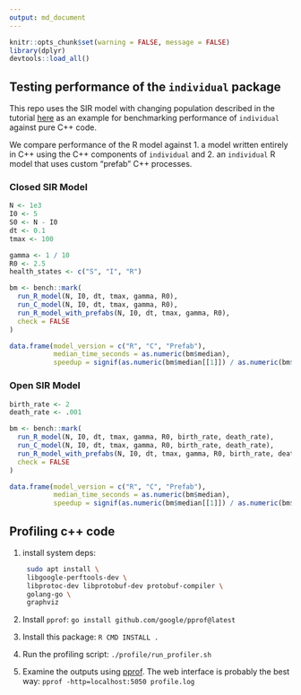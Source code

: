 ```yaml
---
output: md_document
---
```


```r
knitr::opts_chunk$set(warning = FALSE, message = FALSE)
library(dplyr)
devtools::load_all()
```
## Testing performance of the `individual` package
This repo uses the SIR model with changing population described in the tutorial [here](https://mrc-ide.github.io/individual/articles/Tutorial.html) as an example for benchmarking performance of `individual` against pure C++ code.

We compare performance of the R model against 1. a model written entirely in C++ using the C++ components of `individual` and 2. an `individual` R model that uses custom "prefab" C++ processes.

### Closed SIR Model
```r
N <- 1e3
I0 <- 5
S0 <- N - I0
dt <- 0.1
tmax <- 100

gamma <- 1 / 10
R0 <- 2.5
health_states <- c("S", "I", "R")

bm <- bench::mark(
  run_R_model(N, I0, dt, tmax, gamma, R0),
  run_C_model(N, I0, dt, tmax, gamma, R0),
  run_R_model_with_prefabs(N, I0, dt, tmax, gamma, R0),
  check = FALSE
)

data.frame(model_version = c("R", "C", "Prefab"),
           median_time_seconds = as.numeric(bm$median),
           speedup = signif(as.numeric(bm$median[[1]]) / as.numeric(bm$median), 2))
```

### Open SIR Model
```r

birth_rate <- 2
death_rate <- .001

bm <- bench::mark(
  run_R_model(N, I0, dt, tmax, gamma, R0, birth_rate, death_rate),
  run_C_model(N, I0, dt, tmax, gamma, R0, birth_rate, death_rate),
  run_R_model_with_prefabs(N, I0, dt, tmax, gamma, R0, birth_rate, death_rate),
  check = FALSE
)

data.frame(model_version = c("R", "C", "Prefab"),
           median_time_seconds = as.numeric(bm$median),
           speedup = signif(as.numeric(bm$median[[1]]) / as.numeric(bm$median), 2))
```

## Profiling c++ code
1. install system deps:
   ```bash
    sudo apt install \
    libgoogle-perftools-dev \
    libprotoc-dev libprotobuf-dev protobuf-compiler \
    golang-go \
    graphviz
   ```

2. Install `pprof`:
   `go install github.com/google/pprof@latest`
3. Install this package:
   `R CMD INSTALL .`
4. Run the profiling script:
   `./profile/run_profiler.sh`
5. Examine the outputs using [pprof](https://github.com/google/pprof). The web interface is probably the best way:
   `pprof -http=localhost:5050 profile.log`
